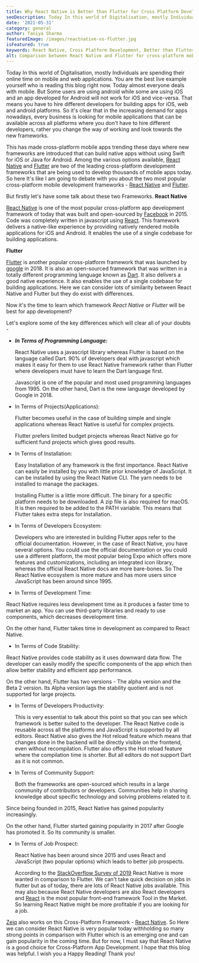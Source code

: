 ```yaml
---
title: Why React Native is Better than Flutter for Cross Platform Development?
seoDescription: Today In this world of Digitalisation, mostly Individuals are spending their online time on mobile and web applications. You are the best live example yourself who is reading this blog right now. Today almost everyone deals with mobile. But Some users are using android while some are using iOS and an app developed for Android will not work for iOS and vice-versa. That means you have to hire different developers for building apps for iOS, web and android platforms. So it's clear that in the increasing demand for apps nowadays, every business is looking for mobile applications that can be available across all platforms where you don't have to hire different developers, rather you change the way of working and look towards the new frameworks.
date: '2021-05-31'
category: general
author: Taniya Sharma
featuredImage: /images/reactnative-vs-flutter.jpg
isFeatured: true
keywords: React Native, Cross Platform Development, Better than Flutter, Mobile App Development.
alt: Comparison between React Native and Flutter for cross-platform mobile app development.
---
```


Today In this world of Digitalisation, mostly Individuals are spending their online time on mobile and web applications. You are the best live example yourself who is reading this blog right now. Today almost everyone deals with mobile. But Some users are using android while some are using iOS and an app developed for Android will not work for iOS and vice-versa. That means you have to hire different developers for building apps for iOS, web and android platforms. So it's clear that in the increasing demand for apps nowadays, every business is looking for mobile applications that can be available across all platforms where you don't have to hire different developers, rather you change the way of working and look towards the new frameworks.

This has made cross-platform mobile apps trending these days where new frameworks are introduced that can build native apps without using Swift for iOS or Java for Android. Among the various options available, [React Native](https://reactnative.dev/) and [Flutter](https://flutter.dev/) are two of the leading cross-platform development frameworks that are being used to develop thousands of mobile apps today.
So here It's like I am going to debate with you about the two most popular cross-platform mobile development frameworks - [React Native](https://reactnative.dev/) and [Flutter](https://flutter.dev/).

But firstly let's have some talk about these two Frameworks.
**React Native**

[React Native](https://reactnative.dev/) is one of the most popular cross-platform app development framework of today that was built and open-sourced by [Facebook](https://www.facebook.com/) in 2015. Code was completely written in javascript using [React](https://reactjs.org/). This framework delivers a native-like experience by providing natively rendered mobile applications for iOS and Android. It enables the use of a single codebase for building applications.

**Flutter**

[Flutter](https://flutter.dev/) is another popular cross-platform framework that was launched by [google](https://www.google.com/) in 2018. It is also an open-sourced framework that was written in a totally different programming language known as [Dart](https://dart.dev/). It also delivers a good native experience. It also enables the use of a single codebase for building applications.
Here we can consider lots of similarity between React Native and Flutter but they do exist with differences.

Now it's the time to learn which framework _React Native_ or _Flutter_ will be best for app development?

Let's explore some of the key differences which will clear all of your doubts -

- **_In Terms of Programming Language:_**

  React Native uses a javascript library whereas Flutter is based on the language called Dart. 90% of developers deal with javascript which makes it easy for them to use React Native framework rather than Flutter where developers must have to learn the Dart language first.

  Javascript is one of the popular and most used programming languages from 1995. On the other hand, Dart is the new language developed by Google in 2018.

- In Terms of Projects(Applications):

  Flutter becomes useful in the case of building simple and single applications whereas React Native is useful for complex projects.

  Flutter prefers limited budget projects whereas React Native go for sufficient fund projects which gives good results.

- In Terms of Installation:

  Easy Installation of any framework is the first importance. React Native can easily be installed by you with little prior knowledge of JavaScript. It can be installed by using the React Native CLI. The yarn needs to be installed to manage the packages.

  Installing Flutter is a little more difficult. The binary for a specific platform needs to be downloaded. A zip file is also required for macOS. It is then required to be added to the PATH variable.
  This means that Flutter takes extra steps for Installation.

- In Terms of Developers Ecosystem:

  Developers who are interested in building Flutter apps refer to the official documentation. However, in the case of React Native, you have several options. You could use the official documentation or you could use a different platform, the most popular being Expo which offers more features and customizations, including an integrated icon library, whereas the official React Native docs are more bare-bones.
  So The React Native ecosystem is more mature and has more users since JavaScript has been around since 1995.

- In Terms of Development Time:

React Native requires less development time as it produces a faster time to market an app. You can use third-party libraries and ready to use components, which decreases development time.

On the other hand, Flutter takes time in development as compared to React Native.

- In Terms of Code Stability:

React Native provides code stability as it uses downward data flow. The developer can easily modify the specific components of the app which then allow better stability and efficient app performance.

On the other hand, Flutter has two versions - The alpha version and the Beta 2 version. Its Alpha version lags the stability quotient and is not supported for large projects.

- In Terms of Developers Productivity:

  This is very essential to talk about this point so that you can see which framework is better suited to the developer.
  The React Native code is reusable across all the platforms and JavaScript is supported by all editors. React Native also gives the Hot reload feature which means that changes done in the backend will be directly visible on the frontend, even without recompilation. Flutter also offers the Hot reload feature where the compilation time is shorter. But all editors do not support Dart as it is not common.

- In Terms of Community Support:

  Both the frameworks are open-sourced which results in a large community of contributors or developers. Communities help in sharing knowledge about specific technology and solving problems related to it.

Since being founded in 2015, React Native has gained popularity increasingly.

On the other hand, Flutter started gaining popularity in 2017 after Google has promoted it. So Its community is smaller.

- In Terms of Job Prospect:

  React Native has been around since 2015 and uses React and JavaScript (two popular options) which leads to better job prospects.

  According to the [StackOverflow Survey of 2019](https://insights.stackoverflow.com/survey/2019) React Native is more wanted in comparison to Flutter. We can't take quick decision on jobs in flutter but as of today, there are lots of React Native jobs available. This may also because React Native developers are also React developers and [React](https://reactjs.org/) is the most popular front-end framework Tool in the Market.
  So learning React Native might be more profitable if you are looking for a job.

[Zeiq](https://www.zeiq.co/) also works on this Cross-Platform Framework - [React Native](https://reactnative.dev/).
So Here we can consider React Native is very popular today withholding so many strong points in comparison with Flutter which is an emerging one and can gain popularity in the coming time. But for now, I must say that React Native is a good choice for Cross-Platform App Development.
I hope that this blog was helpful.
I wish you a Happy Reading!
Thank you!
